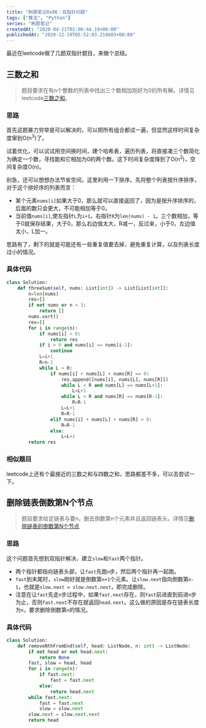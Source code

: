 ```yaml
---
title: "刷题笔记0x06：双指针问题"
tags: ["算法", "Python"]
series: "刷题笔记"
createdAt: "2020-04-21T02:00:44.19+00:00"
publishedAt: "2020-12-19T05:52:03.210603+00:00"
---
```


最近在leetcode做了几题双指针题目，来做个总结。

## 三数之和

> 题目要求在有n个整数的列表中找出三个数相加刚好为0的所有解。详情见leetcode[三数之和](https://leetcode-cn.com/problems/3sum/)。

### 思路
首先这题暴力穷举是可以解决的，可以把所有组合都试一遍，但显然这样时间复杂度窜到O(n<sup>3</sup>)了。

试着优化，可以试试用空间换时间，建个哈希表，遍历列表，将直接凑三个数简化为确定一个数，寻找能和它相加为0的两个数。这下时间复杂度降到了O(n<sup>2</sup>)，空间复杂度O(n)。

别急，还可以想想办法节省空间。这里利用一下排序。先将整个列表按升序排序，对于这个排好序的列表而言：

- 某个元素`nums[i]`如果大于0，那么就可以直接返回了，因为是按升序排序的，后面的数只会更大，不可能相加等于0。
- 当前值`nums[i]`,使左指针`L`为`i+1`，右指针`R`为`len(nums) - 1`。三个数相加，等于0就保存结果，大于0，那么右边值太大，R减一，反过来，小于0，左边值太小，L加一。

思路有了，剩下的就是可能还有一些重复值要去掉，避免重复计算，以及列表长度过小的情况。

### 具体代码

```python
class Solution:
    def threeSum(self, nums: List[int]) -> List[List[int]]:
        n=len(nums)
        res=[]
        if not nums or n < 3:
            return []
        nums.sort()
        res=[]
        for i in range(n):
            if nums[i] > 0:
                return res
            if i > 0 and nums[i] == nums[i-1]:
                continue
            L=i+1
            R=n-1
            while L < R:
                if nums[i] + nums[L] + nums[R] == 0:
                    res.append([nums[i], nums[L], nums[R]])
                    while L < R and nums[L] == nums[L+1]:
                        L=L+1
                    while L < R and nums[R] == nums[R-1]:
                        R=R-1
                    L=L+1
                    R=R-1
                elif nums[i] + nums[L] + nums[R] > 0:
                    R=R-1
                else:
                    L=L+1
        return res
```
### 相似题目

leetcode上还有个最接近的三数之和与四数之和，思路都差不多，可以去尝试一下。

## 删除链表倒数第N个节点

> 题目要求给定链表与要n，删去倒数第n个元素并且返回链表头。详情见[删除链表的倒数第N个节点](https://leetcode-cn.com/problems/remove-nth-node-from-end-of-list/)

### 思路

这个问题首先想到双指针解决，建立`slow`和`fast`两个指针。

- 两个指针都指向链表头部，让`fast`先跑`n`步，然后两个指针再一起跑。
- `fast`到末尾时，`slow`刚好就是倒数第`n+1`个元素。让`slow.next`指向倒数第`n-1`，也就是`slow.next = slow.next.next`，即完成删除。
- 注意在让`fast`先走`n`步过程中，如果`fast.next`存在，则`fast`前进直到前进`n`步为止，否则`fast.next`不存在就返回`head.next`。这么做的原因是存在链表长度为`n`，要求删除倒数第`n`的情况。

### 具体代码

```python
class Solution:
    def removeNthFromEnd(self, head: ListNode, n: int) -> ListNode:
        if not head or not head.next:
            return None
        fast, slow = head, head
        for i in range(n):
            if fast.next:
                fast = fast.next
            else:
                return head.next
        while fast.next:
            fast = fast.next
            slow = slow.next
        slow.next = slow.next.next
        return head
```
